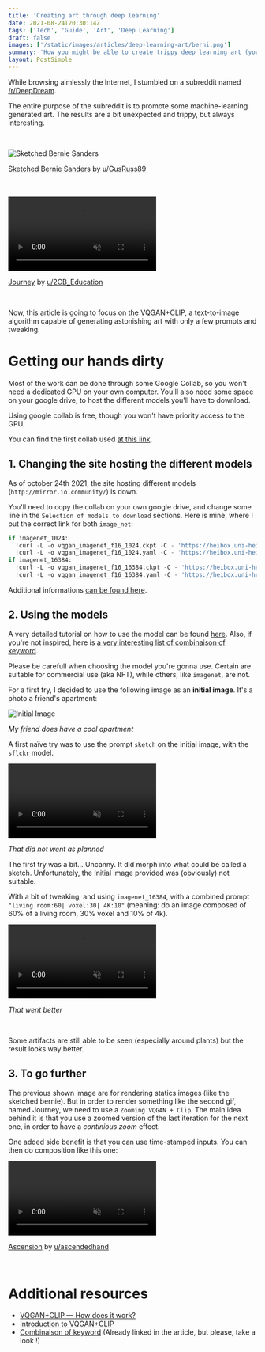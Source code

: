 ```yaml
---
title: 'Creating art through deep learning'
date: 2021-08-24T20:30:14Z
tags: ['Tech', 'Guide', 'Art', 'Deep Learning']
draft: false
images: ['/static/images/articles/deep-learning-art/berni.png']
summary: 'How you might be able to create trippy deep learning art (you might use to sell NFT)'
layout: PostSimple
---
```


While browsing aimlessly the Internet, I stumbled on a subreddit named [/r/DeepDream](https://www.reddit.com/r/deepdream/).

The entire purpose of the subreddit is to promote some machine-learning generated art. The results are a bit unexpected and trippy, but always interesting.

<br/>
<div style={{textAlign:"center"}}>

![Sketched Bernie Sanders](/static/images/articles/deep-learning-art/berni.png)

[Sketched Bernie Sanders](https://www.reddit.com/r/deepdream/comments/l36mbp/ran_a_bunch_of_bernies_through_different_styles/) by [u/GusRuss89](https://www.reddit.com/user/GusRuss89)

</div>
<br/>

<br />

<div style={{textAlign:"center"}}>

<video className="inline" autoPlay loop muted>
  <source src="/static/images/articles/deep-learning-art/Journey.mp4" type="video/mp4" />
</video>

[Journey](https://www.reddit.com/r/deepdream/comments/p0pzmh/journey_vqganclip/) by [u/2CB_Education](https://www.reddit.com/user/2CB_Education)

</div>
<br/>

Now, this article is going to focus on the VQGAN+CLIP, a text-to-image algorithm capable of generating astonishing art with only a few prompts and tweaking.

# Getting our hands dirty

Most of the work can be done through some Google Collab, so you won't need a dedicated GPU on your own computer. You'll also need some space on your google drive, to host the different models you'll have to download.

Using google collab is free, though you won't have priority access to the GPU.

You can find the first collab used [at this link](https://colab.research.google.com/drive/1_4Jl0a7WIJeqy5LTjPJfZOwMZopG5C-W?usp=sharing#scrollTo=ZdlpRFL8UAlW).

## 1. Changing the site hosting the different models

As of october 24th 2021, the site hosting different models (`http://mirror.io.community/`) is down.

You'll need to copy the collab on your own google drive, and change some line in the `Selection of models to download` sections. Here is mine, where I put the correct link for both `image_net`:

```python
if imagenet_1024:
  !curl -L -o vqgan_imagenet_f16_1024.ckpt -C - 'https://heibox.uni-heidelberg.de/f/140747ba53464f49b476/?dl=1'
  !curl -L -o vqgan_imagenet_f16_1024.yaml -C - 'https://heibox.uni-heidelberg.de/f/6ecf2af6c658432c8298/?dl=1'
if imagenet_16384:
  !curl -L -o vqgan_imagenet_f16_16384.ckpt -C - 'https://heibox.uni-heidelberg.de/f/867b05fc8c4841768640/?dl=1'
  !curl -L -o vqgan_imagenet_f16_16384.yaml -C - 'https://heibox.uni-heidelberg.de/f/274fb24ed38341bfa753/?dl=1'

```

Additional informations [can be found here](https://www.reddit.com/r/bigsleep/comments/p96pnh/a_site_that_hosts_some_vqgan_models_isnt_working/).

## 2. Using the models

A very detailed tutorial on how to use the model can be found [here](https://tuscriaturas.miraheze.org/wiki/Ayuda:Crear_im%C3%A1genes_con_VQGAN+CLIP). Also, if you're not inspired, here is [a very interesting list of combinaison of keyword](https://imgur.com/a/SnSIQRu).

Please be carefull when choosing the model you're gonna use. Certain are suitable for commercial use (aka NFT), while others, like `imagenet`, are not.

For a first try, I decided to use the following image as an **initial image**. It's a photo a friend's apartment:

 <div style={{textAlign:"center"}}>

![Initial Image](/static/images/articles/deep-learning-art/initialImage.png)

_My friend does have a cool apartment_

</div>

A first naïve try was to use the prompt `sketch` on the initial image, with the `sflckr` model.

 <div style={{textAlign:"center"}}>

<video className="inline" autoPlay loop muted>
  <source src="/static/images/articles/deep-learning-art/sketch.mp4" type="video/mp4" />
</video>

_That did not went as planned_

</div>
The first try was a bit... Uncanny.  It did morph into what could be called a sketch. Unfortunately, the Initial image provided was (obviously) not suitable.

With a bit of tweaking, and using `imagenet_16384`, with a combined prompt `"living room:60| voxel:30| 4K:10"` (meaning: do an image composed of 60% of a living room, 30% voxel and 10% of 4k).

 <div style={{textAlign:"center"}}>

<video className="inline" autoPlay loop muted>
  <source src="/static/images/articles/deep-learning-art/living_room_voxel.mp4" type="video/mp4" />
</video>

_That went better_

</div>
<br/>

Some artifacts are still able to be seen (especially around plants) but the result looks way better.

## 3. To go further

The previous shown image are for rendering statics images (like the sketched bernie). But in order to render something like the second gif, named Journey, we need to use a `Zooming VQGAN + Clip`. The main idea behind it is that you use a zoomed version of the last iteration for the next one, in order to have a _continious zoom_ effect.

One added side benefit is that you can use time-stamped inputs. You can then do composition like this one:

<div style={{textAlign:"center"}}>

<video className="inline" autoPlay loop muted>
  <source src="/static/images/articles/deep-learning-art/Ascension.mp4" type="video/mp4" />
</video>

[Ascension](https://www.reddit.com/r/deepdream/comments/p0my2e/ascension_zoom_vqgancliprife/) by [u/ascendedhand](https://www.reddit.com/user/ascendedhand)

</div>
<br/>

# Additional resources

- [VQGAN+CLIP — How does it work?](https://alexasteinbruck.medium.com/vqgan-clip-how-does-it-work-210a5dca5e52)
- [Introduction to VQGAN+CLIP](https://sourceful.us/doc/935/introduction-to-vqganclip)
- [Combinaison of keyword](https://imgur.com/a/SnSIQRu) (Already linked in the article, but please, take a look !)

